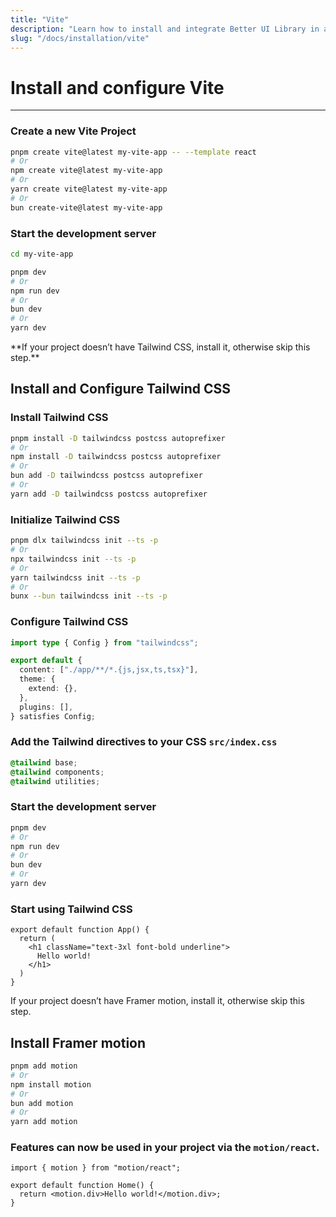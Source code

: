 ```yaml
---
title: "Vite"
description: "Learn how to install and integrate Better UI Library in a Vite project."
slug: "/docs/installation/vite"
---
```


# Install and configure Vite

---

### Create a new Vite Project

```bash title="Terminal"
pnpm create vite@latest my-vite-app -- --template react
# Or
npm create vite@latest my-vite-app
# Or
yarn create vite@latest my-vite-app
# Or
bun create-vite@latest my-vite-app
```

### Start the development server

```bash title="Terminal"
cd my-vite-app

pnpm dev
# Or
npm run dev
# Or
bun dev
# Or
yarn dev
```

<Callout>
  **If your project doesn’t have Tailwind CSS, install it, otherwise skip this step.**
</Callout>

## Install and Configure Tailwind CSS

### Install Tailwind CSS

```bash title="Terminal"
pnpm install -D tailwindcss postcss autoprefixer
# Or
npm install -D tailwindcss postcss autoprefixer
# Or
bun add -D tailwindcss postcss autoprefixer
# Or
yarn add -D tailwindcss postcss autoprefixer
```

### Initialize Tailwind CSS

```bash title="Terminal"
pnpm dlx tailwindcss init --ts -p
# Or
npx tailwindcss init --ts -p
# Or
yarn tailwindcss init --ts -p
# Or
bunx --bun tailwindcss init --ts -p
```

### Configure Tailwind CSS

```ts title="tailwind.config.ts"
import type { Config } from "tailwindcss";

export default {
  content: ["./app/**/*.{js,jsx,ts,tsx}"],
  theme: {
    extend: {},
  },
  plugins: [],
} satisfies Config;
```

### Add the Tailwind directives to your CSS `src/index.css`

```css title="index.css"
@tailwind base;
@tailwind components;
@tailwind utilities;
```

### Start the development server

```bash title="Terminal"
pnpm dev
# Or
npm run dev
# Or
bun dev
# Or
yarn dev
```

### Start using Tailwind CSS

```tsx title="_index.tsx"
export default function App() {
  return (
    <h1 className="text-3xl font-bold underline">
      Hello world!
    </h1>
  )
}
```

<Callout>
  If your project doesn’t have Framer motion, install it, otherwise skip this
  step.
</Callout>

## Install Framer motion

```bash title="Terminal"
pnpm add motion
# Or
npm install motion
# Or
bun add motion
# Or
yarn add motion
```

### Features can now be used in your project via the `motion/react`.

```tsx title="page.tsx"
import { motion } from "motion/react";

export default function Home() {
  return <motion.div>Hello world!</motion.div>;
}
```

